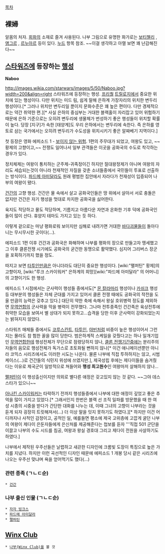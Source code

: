 [[목차]]
== 裸婦 ==
알몸의 처자. [[회화]]의 소재로 즐겨 사용된다. 나부 그림으로 유명한 화가로는 [[보티첼리]] , [[앵그르]] , [[르누아르]] 등이 있다. [[누드]] 항목 참조. ~~이걸 생각하고 아랠 보면 꽤 난감해진다~~

== [[스타워즈]]에 등장하는 [[행성]] ==
'''Naboo'''

http://images.wikia.com/starwars/images/5/50/Naboo.jpg?width=200&align=right 스타워즈에 등장하는 행성. [[프리퀄]] [[트릴로지]]에서 중요한 위치에 있는 행성이다. 다만 위치는 미드 림, 쉽게 말해 은하계 가장자리의 위치한 변두리 행성이다.[* 그러나 위치만 변두리일 뿐이지 문화수준은 꽤 높은 편이다. 다만 경제적으로는 약간 취약한 편.][* 사실 은하의 중심부는 거대한 블랙홀이 자리잡고 있어 위험하기 때문에 은하 기준으로는 오히려 변두리에 생물체가 번성하기 좋은 행성들이 위치할 확률이 높다. 당장 [지구]가 속한 [태양계]도 우리 은하에서는 변두리에 속한다. 즉 은하를 영토로 삼는 국가에서는 오히려 변두리가 수도성을 위치시키기 좋은 알짜베기 지역이다.]

첫 등장은 영화 에피소드 1 - [[보이지 않는 위험]]. 1편의 주무대가 되었고, 여왕도 있고, ~~황제의 고향이고,~~ 전쟁도 일어나서 일부 관객들은 이곳을 공화국의 수도로 착각하는 경우가 있다. 

정치체제는 여왕이 통치하는 군주제-귀족정이긴 하지만 절대왕정제가 아니며 여왕의 자리도 세습되는것이 아니라 천재적인 자질을 갖춘 소녀들중에서 국민들이 투표로 선출하는 방식이다. [[파드메 아미달라]]도 원래 평범한 집안에서 자라다가 천재성이 입증되어 나부의 여왕이 됐다.

[[건간]]의 고향 행성. 건간은 물 속에서 살고 공화국인들은 땅 위에서 살아서 서로 충돌은 없지만 건간은 자기 행성을 멋대로 차지한 공화국을 싫어한다.

육지도 적당하고 물도 적당하며, 기름지고 아름다운 자연과 온화한 기후 덕에 공화국인들이 많이 산다. 휴양지 테마도 가지고 있는 듯 하다. 

이렇게 겉으로는 마냥 평화로워 보이지만 심해로 내려가면 거대한 [[바다괴물]]들이 돌아다니는 무시무시한 곳이다(…).

에피소드 1편 이후 건간과 공화국은 화해하며 나부를 평화의 장으로 만들고자 맹세했고 그 이후 클론전쟁 시기에도 공화국의 굳건한 동맹으로 활약했다. 심지어 그리버스 장군을 포획하기까지 했을 정도.

따지고 보면 [[타투인]]만큼은 아니더라도 대단히 중요한 행성이다. [wiki:"팰퍼틴" 황제]의 고향이자, [wiki:"루크 스카이워커" 은하계의 희망][wiki:"파드메 아미달라" 의 어머니]의 고향이기도 한 행성.

에피소드 1 시점에서는 군사력이 행성들 중에서도[* [[몬 칼라마리]] 행성이나 [[카쉬크]] 행성 등 대부분의 행성들은 자체 군대를 가지고 있어서 클론 전쟁 때에도 공화국의 작전을 도울 만큼의 능력은 갖추고 있다.] 대단히 약한 축에 속해서 왕실 호위병력 정도를 제외하면 [[무역연합]]의 군사력을 막을 병력이 전무했다. 그나마 전투종족인 건간족은 육상전투에 취약한 모습을 보여서 별 상대가 되지 못하고...습격을 당한 이후 군사력이 강화되었는지는 밝혀지지 않았다.

스타워즈 매체들 중에서도 [[코루스칸트]], [[타투인]], [[야빈]]처럼 비중이 높은 행성이어서 그런지는 몰라도 참 험한 꼴을 많이 당한다. 범은하계적 스케일을 갖췄다고는 하나 일개기업인 [[무역연합]]한테 행성전체가 무단으로 점령당하지 않나, [[클론 전쟁]]기간중에는 분리주의자들의 음모로 행성전체가 독가스로 초토화될 뻔하지 않나[* 이건 애니메이션뿐만 아니라 코믹스 시리즈에서도 이러한 시도는 나온다. 물론 나부에 직접 투하하지는 않고, 시범케이스(...)로 건간들의 식민지 위성에 쓰였지만.], 제국성립 후에는 제다이들을 숨겨줬다는 이유로 제국군이 일방적으로 쳐들어와 '''행성 최고원수'''인 여왕마저 살해하지 않나...

[[팰퍼틴]]이 이 행성출신이지만 의외로 별다른 애정은 갖고있지 않는 것 같다. ~~그야 데스스타가 있으니~~

[[아나킨 스카이워커]]는 타락하기 전까지 행성들중에서 나부에 대한 애정이 깊었고 좋은 추억을 많이 가지고 있었다.[* 그래서인지 한번은 블랙 선 조직 일파를 방문했을 때 한 여성 시종의 시중을 받다가 간단한 대화를 나누는 데, 이때 그녀의 고향이 나부라는 것을 듣게 되자 굉장히 트릿해져서(...) 더 이상 말을 잇지 못하기도 하였다.][* 하지만 이건 어디까지나 사적인 감정이고, 공적인 일, 예를들면 평소에 제국 고위층에 고깝게 굴던 나부의 여왕이 제다이 은둔자들에게 은신처를 제공해준다는 첩보를 듣자 '''직접 501 군단을 이끌고 나부의 수도 시드를 침공, 여왕과 왕실 경호대 그리고 제다이 전원을 사살하기도 하였다.]

나부에서 제작된 우주선들은 날렵하고 새끈한 디자인에 크롬빛 도장이 특징으로 높은 가치를 지녔다. 하지만 이런 곡선적인 디자인 때문에 에피소드 1 개봉 당시 같은 시리즈에 나오는 우주선 맞냐며 욕을 얻어먹기도 했다(...)

=== 관련 종족 (ㄱㄴㄷ순) ===
 * [[건간]] 

=== 나부 출신 인물 (ㄱㄴㄷ순) ===
 * [[자자 빙크스]]
 * [[파드메 아미달라]]
 * [[팰퍼틴]]

== [[Winx Club]] ==
 * [[나부(Winx Club)]]을 볼 것
